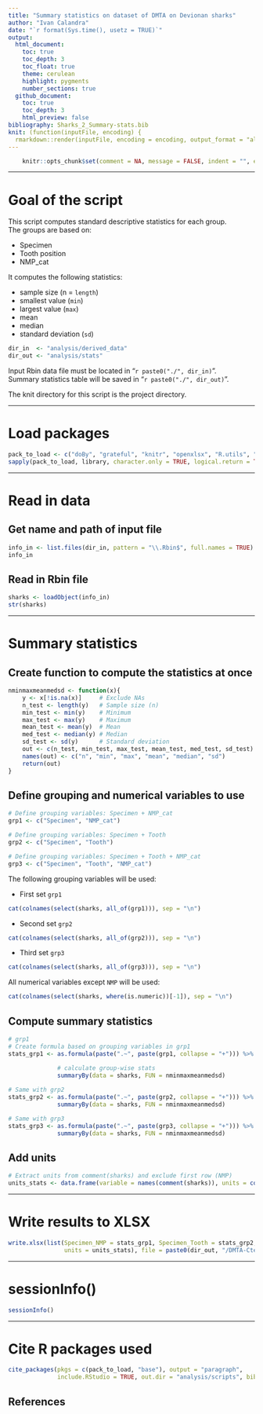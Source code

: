 ```yaml
---
title: "Summary statistics on dataset of DMTA on Devionan sharks"
author: "Ivan Calandra"
date: "`r format(Sys.time(), usetz = TRUE)`"
output:
  html_document:
    toc: true
    toc_depth: 3
    toc_float: true
    theme: cerulean
    highlight: pygments
    number_sections: true
  github_document: 
    toc: true
    toc_depth: 3
    html_preview: false
bibliography: Sharks_2_Summary-stats.bib
knit: (function(inputFile, encoding) {
  rmarkdown::render(inputFile, encoding = encoding, output_format = "all", knit_root_dir = rprojroot::find_rstudio_root_file()) })
---
```



```r
	knitr::opts_chunk$set(comment = NA, message = FALSE, indent = "", error = TRUE)
```


---


# Goal of the script
This script computes standard descriptive statistics for each group.  
The groups are based on:

* Specimen  
* Tooth position  
* NMP_cat

It computes the following statistics:  

* sample size (n = `length`)  
* smallest value (`min`)  
* largest value (`max`)
* mean  
* median  
* standard deviation (`sd`)

```r
dir_in  <- "analysis/derived_data"
dir_out <- "analysis/stats"
```

Input Rbin data file must be located in "`r paste0("./", dir_in)`".  
Summary statistics table will be saved in "`r paste0("./", dir_out)`".

The knit directory for this script is the project directory.


---


# Load packages
```r
pack_to_load <- c("doBy", "grateful", "knitr", "openxlsx", "R.utils", "rmarkdown", "tidyverse")
sapply(pack_to_load, library, character.only = TRUE, logical.return = TRUE) 
```


---


# Read in data
## Get name and path of input file 
```r
info_in <- list.files(dir_in, pattern = "\\.Rbin$", full.names = TRUE)
info_in
```


## Read in Rbin file
```r
sharks <- loadObject(info_in)
str(sharks)
```


---


# Summary statistics
## Create function to compute the statistics at once
```r
nminmaxmeanmedsd <- function(x){
	y <- x[!is.na(x)]     # Exclude NAs
	n_test <- length(y)   # Sample size (n)
	min_test <- min(y)    # Minimum
	max_test <- max(y)    # Maximum
	mean_test <- mean(y)  # Mean
 	med_test <- median(y) # Median
 	sd_test <- sd(y)      # Standard deviation
 	out <- c(n_test, min_test, max_test, mean_test, med_test, sd_test) # Concatenate
 	names(out) <- c("n", "min", "max", "mean", "median", "sd")         # Name values
 	return(out)                                                        # Object to return
}
```


## Define grouping and numerical variables to use
```r
# Define grouping variables: Specimen + NMP_cat
grp1 <- c("Specimen", "NMP_cat")

# Define grouping variables: Specimen + Tooth
grp2 <- c("Specimen", "Tooth")

# Define grouping variables: Specimen + Tooth + NMP_cat
grp3 <- c("Specimen", "Tooth", "NMP_cat")
```

The following grouping variables will be used:  

* First set `grp1`
```r
cat(colnames(select(sharks, all_of(grp1))), sep = "\n")
```
* Second set `grp2`
```r
cat(colnames(select(sharks, all_of(grp2))), sep = "\n")
```
* Third set `grp3`
```r
cat(colnames(select(sharks, all_of(grp3))), sep = "\n")
```

All numerical variables except `NMP` will be used: 
```r
cat(colnames(select(sharks, where(is.numeric))[-1]), sep = "\n")
```


## Compute summary statistics
```r
# grp1
# Create formula based on grouping variables in grp1
stats_grp1 <- as.formula(paste(".~", paste(grp1, collapse = "+"))) %>% 
  
              # calculate group-wise stats
              summaryBy(data = sharks, FUN = nminmaxmeanmedsd)

# Same with grp2
stats_grp2 <- as.formula(paste(".~", paste(grp2, collapse = "+"))) %>% 
              summaryBy(data = sharks, FUN = nminmaxmeanmedsd)

# Same with grp3
stats_grp3 <- as.formula(paste(".~", paste(grp3, collapse = "+"))) %>% 
              summaryBy(data = sharks, FUN = nminmaxmeanmedsd)
```


## Add units
```r
# Extract units from comment(sharks) and exclude first row (NMP)
units_stats <- data.frame(variable = names(comment(sharks)), units = comment(sharks))[-1,]
```


---


# Write results to XLSX
```r
write.xlsx(list(Specimen_NMP = stats_grp1, Specimen_Tooth = stats_grp2, Specimen_Tooth_NMP = stats_grp3, 
                units = units_stats), file = paste0(dir_out, "/DMTA-Ctenacanths_summary-stats.xlsx"))
```


---


# sessionInfo()

```r
sessionInfo()
```


---


# Cite R packages used

```r
cite_packages(pkgs = c(pack_to_load, "base"), output = "paragraph", 
              include.RStudio = TRUE, out.dir = "analysis/scripts", bib.file = "Sharks_2_Summary-stats")
```


## References

